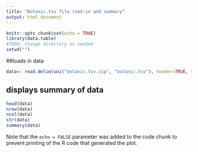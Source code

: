 ```yaml
---
title: "Botanic.tsv file read-in and summary"
output: html_document
---
```


```r
knitr::opts_chunk$set(echo = TRUE)
library(data.table)
#TODO: change directory as needed
setwd("")
```


##loads in data
```r
data<- read.delim(unz("botanic.tsv.zip", "botanic.tsv"), header=TRUE, sep ="\t", comment.char="#",  stringsAsFactors = FALSE, quote="", fill = FALSE)
```

## displays summary of data

```r
head(data)
nrow(data)
ncol(data)
str(data)
summary(data)


```

Note that the `echo = FALSE` parameter was added to the code chunk to prevent printing of the R code that generated the plot.
